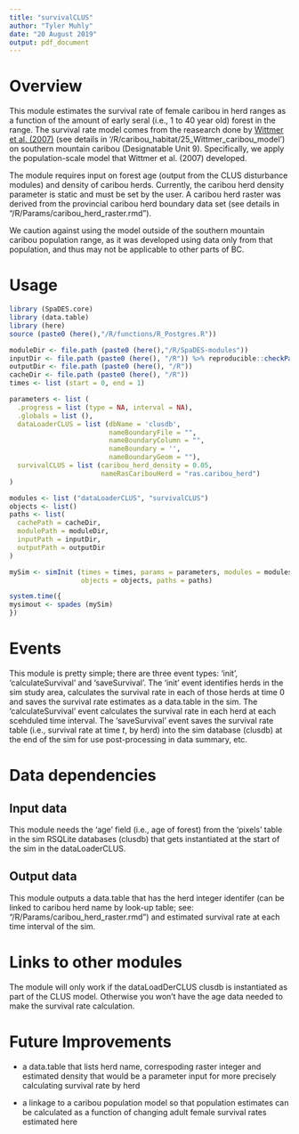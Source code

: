 ```yaml
---
title: "survivalCLUS"
author: "Tyler Muhly"
date: "20 August 2019"
output: pdf_document
---
```


# Overview
This module estimates the survival rate of female caribou in herd ranges as a function of the amount of early seral (i.e., 1 to 40 year old) forest in the range. The survival rate model comes from the reasearch done by [Wittmer et al. (2007)](https://besjournals.onlinelibrary.wiley.com/doi/full/10.1111/j.1365-2656.2007.01220.x) (see details in '/R/caribou_habitat/25_Wittmer_caribou_model') on southern mountain caribou (Designatable Unit 9). Specifically, we apply the population-scale model that Wittmer et al. (2007) developed. 

The module requires input on forest age (output from the CLUS disturbance modules) and density of caribou herds. Currently, the caribou herd density parameter is static and must be set by the user. A caribou herd raster was derived from the provincial caribou herd boundary data set (see details in "/R/Params/caribou_herd_raster.rmd").

We caution against using the model outside of the southern mountain caribou population range, as it was developed using data only from that population, and thus may not be applicable to other parts of BC. 

# Usage

```r
library (SpaDES.core)
library (data.table)
library (here)
source (paste0 (here(),"/R/functions/R_Postgres.R"))

moduleDir <- file.path (paste0 (here(),"/R/SpaDES-modules"))
inputDir <- file.path (paste0 (here(), "/R")) %>% reproducible::checkPath (create = TRUE)
outputDir <- file.path (paste0 (here(), "/R"))
cacheDir <- file.path (paste0 (here(), "/R"))
times <- list (start = 0, end = 1)

parameters <- list (
  .progress = list (type = NA, interval = NA),
  .globals = list (),
  dataLoaderCLUS = list (dbName = 'clusdb',
                         nameBoundaryFile = "",
                         nameBoundaryColumn = "",
                         nameBoundary = '', 
                         nameBoundaryGeom = ""),
  survivalCLUS = list (caribou_herd_density = 0.05,
                       nameRasCaribouHerd = "ras.caribou_herd")
)

modules <- list ("dataLoaderCLUS", "survivalCLUS")
objects <- list()
paths <- list(
  cachePath = cacheDir,
  modulePath = moduleDir,
  inputPath = inputDir,
  outputPath = outputDir
)

mySim <- simInit (times = times, params = parameters, modules = modules,
                  objects = objects, paths = paths)

system.time({
mysimout <- spades (mySim)
})

```

# Events
This module is pretty simple; there are three event types: 'init', 'calculateSurvival' and 'saveSurvival'. The 'init' event identifies herds in the sim study area, calculates the survival rate in each of those herds at time 0 and saves the survival rate estimates as a data.table in the sim. The 'calculateSurvival' event calculates the survival rate in each herd at each scehduled time interval. The 'saveSurvival' event saves the survival rate table (i.e., survival rate at time *t*, by herd) into the sim database (clusdb) at the end of the sim for use post-processing in data summary, etc.

# Data dependencies
## Input data
This module needs the 'age' field (i.e., age of forest) from the 'pixels' table in the sim RSQLite databases (clusdb) that gets instantiated at the start of the sim in the dataLoaderCLUS. 

## Output data
This module outputs a data.table that has the herd integer identifer (can be linked to caribou herd name by look-up table; see: "/R/Params/caribou_herd_raster.rmd") and estimated survival rate at each time interval of the sim.

# Links to other modules
The module will only work if the dataLoadDerCLUS clusdb is instantiated as part of the CLUS model. Otherwise you won't have the age data needed to make the survival rate calculation. 

# Future Improvements
- a data.table that lists herd name, correspoding raster integer and estimated density that would be a parameter input for more precisely calculating survival rate by herd

- a linkage to a caribou population model so that population estimates can be calculated as a function of changing adult female survival rates estimated here 
